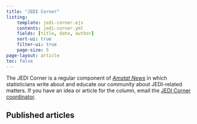 ```yaml
---
title: "JEDI Corner"
listing:
    template: jedi-corner.ejs
    contents: jedi-corner.yml
    fields: [title, date, author]
    sort-ui: true
    filter-ui: true
    page-size: 5
page-layout: article
toc: false
---
```


The JEDI Corner is a regular component of [*Amstat News*](https://magazine.amstat.org/) in which statisticians write about and educate our community about JEDI-related matters.
If you have an idea or article for the column, email the [JEDI Corner coordinator](mailto:jedicorner@datascijedi.org).

## Published articles
